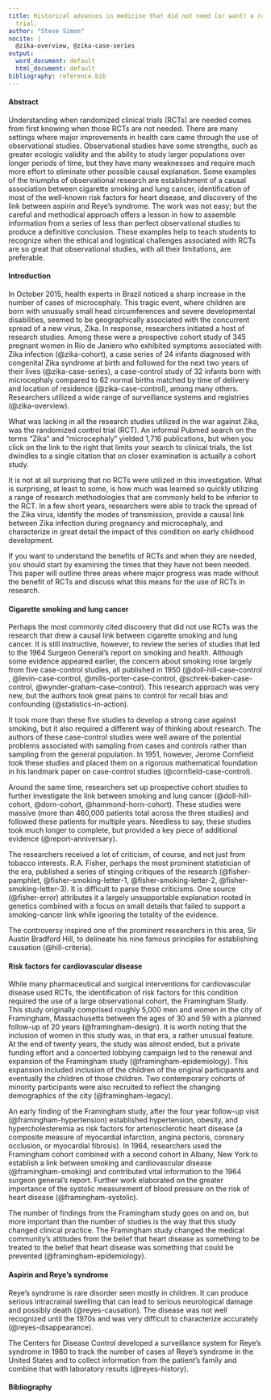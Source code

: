 ```yaml
---
title: Historical advances in medicine that did not need (or want) a randomized clinical
  trial.
author: "Steve Simon"
nocite: |
  @zika-overview, @zika-case-series
output:
  word_document: default
  html_document: default
bibliography: reference.bib
---
```


#### Abstract

Understanding when randomized clinical trials (RCTs) are needed comes from first knowing when those RCTs are not needed. There are many settings where major improvements in health care came through the use of observational studies. Observational studies have some strengths, such as greater ecologic validity and the ability to study larger populations over longer periods of time, but they have many weaknesses and require much more effort to eliminate other possible causal explanation. Some examples of the triumphs of observational research are establishment of a causal association between cigarette smoking and lung cancer, identification of most of the well-known risk factors for heart disease, and discovery of the link between aspirin and Reye’s syndrome. The work was not easy; but the careful and methodical approach offers a lesson in how to assemble information from a series of less than perfect observational studies to produce a definitive conclusion. These examples help to teach students to recognize when the ethical and logistical challenges associated with RCTs are so great that observational studies, with all their limitations, are preferable. 

#### Introduction

In October 2015, health experts in Brazil noticed a sharp increase in the number of cases of microcephaly. This tragic event, where children are born with unusually small head circumferences and severe developmental disabilities, seemed to be geographically associated with the concurrent spread of a new virus, Zika. In response, researchers initiated a host of research studies. Among these were a prospective cohort study of 345 pregnant women in Rio de Janiero who exhibited symptoms associated with Zika infection (@zika-cohort), a case series of 24 infants diagnosed with congenital Zika syndrome at birth and followed for the next two years of their lives (@zika-case-series), a case-control study of 32 infants born with microcephaly compared to 62 normal births matched by time of delivery and location of residence (@zika-case-control), among many others. Researchers utilized a wide range of surveillance systems and registries (@zika-overview).

What was lacking in all the research studies utilized in the war against Zika, was the randomized control trial (RCT). An informal Pubmed search on the terms “Zika” and “microcephaly” yielded 1,716 publications, but when you click on the link to the right that limits your search to clinical trials, the list dwindles to a single citation that on closer examination is actually a cohort study.

It is not at all surprising that no RCTs were utilized in this investigation. What is surprising, at least to some, is how much was learned so quickly utilizing a range of research methodologies that are commonly held to be inferior to the RCT. In a few short years, researchers were able to track the spread of the Zika virus, identify the modes of transmission, provide a causal link between Zika infection during pregnancy and microcephaly, and characterize in great detail the impact of this condition on early childhood development.

If you want to understand the benefits of RCTs and when they are needed, you should start by examining the times that they have not been needed. This paper will outline three areas where major progress was made without the benefit of RCTs and discuss what this means for the use of RCTs in research.

#### Cigarette smoking and lung cancer

Perhaps the most commonly cited discovery that did not use RCTs was the research that drew a causal link between cigarette smoking and lung cancer. It is still instructive, however, to review the series of studies that led to the 1964 Surgeon General's report on smoking and health. Although some evidence appeared earlier, the concern about smoking rose largely from five case-control studies, all published in 1950 (@doll-hill-case-control , @levin-case-control, @mills-porter-case-control, @schrek-baker-case-control, @wynder-graham-case-control). This research approach was very new, but the authors took great pains to control for recall bias and confounding (@statistics-in-action). 

It took more than these five studies to develop a strong case against smoking, but it also required a different way of thinking about research. The authors of these case-control studies were well aware of the potential problems associated with sampling from cases and controls rather than sampling from the general population. In 1951, however, Jerome Cornfield took these studies and placed them on a rigorous mathematical foundation in his landmark paper on case-control studies (@cornfield-case-control).

Around the same time, researchers set up prospective cohort studies to further investigate the link between smoking and lung cancer (@doll-hill-cohort, @dorn-cohort, @hammond-horn-cohort). These studies were massive (more than 460,000 patients total across the three studies) and followed these patients for multiple years. Needless to say, these studies took much longer to complete, but provided a key piece of additional evidence (@report-anniversary).

The researchers received a lot of criticism, of course, and not just from tobacco interests. R.A. Fisher, perhaps the most prominent statistician of the era, published a series of stinging critiques of the research (@fisher-pamphlet, @fisher-smoking-letter-1, @fisher-smoking-letter-2, @fisher-smoking-letter-3). It is difficult to parse these criticisms. One source (@fisher-error) attributes it a largely unsupportable explanation rooted in genetics combined with a focus on small details that failed to support a smoking-cancer link while ignoring the totality of the evidence.

The controversy inspired one of the prominent researchers in this area, Sir Austin Bradford Hill, to delineate his nine famous principles for establishing causation (@hill-criteria).

#### Risk factors for cardiovascular disease

While many pharmaceutical and surgical interventions for cardiovascular disease used RCTs, the identification of risk factors for this condition required the use of a large observational cohort, the Framingham Study. This study originally comprised roughly 5,000 men and women in the city of Framingham, Massachusetts between the ages of 30 and 59 with a planned follow-up of 20 years (@framingham-design). It is worth noting that the inclusion of women in this study was, in that era, a rather unusual feature. At the end of twenty years, the study was almost ended, but a private funding effort and a concerted lobbying campaign led to the renewal and expansion of the Framingham study (@framingham-epidemiology). This expansion included inclusion of the children of the original participants and eventually the children of those children. Two contemporary cohorts of minority participants were also recruited to reflect the changing demographics of the city (@framingham-legacy).

An early finding of the Framingham study, after the four year follow-up visit (@framingham-hypertension) established hypertension, obesity, and hypercholesteremia as risk factors for arteriosclerotic heart disease (a composite measure of myocardial infarction, angina pectoris, coronary occlusion, or myocardial fibrosis). In 1964, researchers used the Framingham cohort combined with a second cohort in Albany, New York  to establish a link between smoking and cardiovascular disease (@framingham-smoking) and contributed vital information to the 1964 surgeon general's report. Further work elaborated on the greater importance of the systolic measurement of blood pressure on the risk of heart disease (@framingham-systolic).

The number of findings from the Framingham study goes on and on, but more important than the number of studies is the way that this study changed clinical practice. The Framingham study changed the medical community's attitudes from the belief that heart disease as something to be treated to the belief that heart disease was something that could be prevented (@framingham-epidemiology).

#### Aspirin and Reye's syndrome

Reye's syndrome is rare disorder seen mostly in children. It can produce serious intracrainal swelling that can lead to serious neurological damage and possibly death (@reyes-causation). The disease was not well recognized until the 1970s and was very difficult to characterize accurately (@reyes-disappearance).

The Centers for Disease Control developed a surveillance system for Reye's syndrome in 1980 to track the number of cases of Reye's syndrome in the United States and to collect information from the patient's family and combine that with laboratory results (@reyes-history).



#### Bibliography
